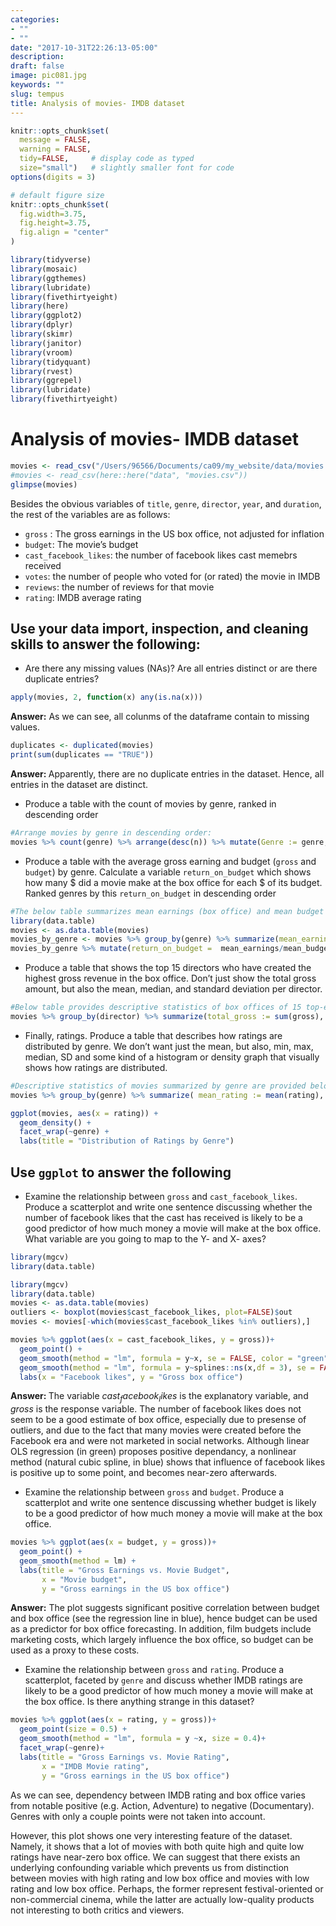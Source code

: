 ```yaml
---
categories:
- ""
- ""
date: "2017-10-31T22:26:13-05:00"
description: 
draft: false
image: pic081.jpg
keywords: ""
slug: tempus
title: Analysis of movies- IMDB dataset
---
```

```r
knitr::opts_chunk$set(
  message = FALSE, 
  warning = FALSE, 
  tidy=FALSE,     # display code as typed
  size="small")   # slightly smaller font for code
options(digits = 3)

# default figure size
knitr::opts_chunk$set(
  fig.width=3.75, 
  fig.height=3.75,
  fig.align = "center"
)
```
```r
library(tidyverse)  
library(mosaic)
library(ggthemes)
library(lubridate)
library(fivethirtyeight)
library(here)
library(ggplot2)
library(dplyr)
library(skimr)
library(janitor)
library(vroom)
library(tidyquant)
library(rvest)
library(ggrepel)
library(lubridate)
library(fivethirtyeight)
```
# Analysis of movies- IMDB dataset
  
```r
movies <- read_csv("/Users/96566/Documents/ca09/my_website/data/movies.csv")
#movies <- read_csv(here::here("data", "movies.csv"))
glimpse(movies)

```

Besides the obvious variables of `title`, `genre`, `director`, `year`, and `duration`, the rest of the variables are as follows:

- `gross` : The gross earnings in the US box office, not adjusted for inflation
- `budget`: The movie's budget 
- `cast_facebook_likes`: the number of facebook likes cast memebrs received
- `votes`: the number of people who voted for (or rated) the movie in IMDB 
- `reviews`: the number of reviews for that movie
- `rating`: IMDB average rating 

## Use your data import, inspection, and cleaning skills to answer the following:

- Are there any missing values (NAs)? Are all entries distinct or are there duplicate entries?

```r
apply(movies, 2, function(x) any(is.na(x)))


```
**Answer:** As we can see, all colunms of the dataframe contain to missing values.

```r
duplicates <- duplicated(movies)
print(sum(duplicates == "TRUE"))

```
**Answer: **Apparently, there are no duplicate entries in the dataset. Hence, all entries in the dataset are distinct.

- Produce a table with the count of movies by genre, ranked in descending order

```r
#Arrange movies by genre in descending order:
movies %>% count(genre) %>% arrange(desc(n)) %>% mutate(Genre := genre, Quantity := n, genre := NULL, n := NULL)
```

- Produce a table with the average gross earning and budget (`gross` and `budget`) by genre. Calculate a variable `return_on_budget` which shows how many $ did a movie make at the box office for each $ of its budget. Ranked genres by this `return_on_budget` in descending order

```r
#The below table summarizes mean earnings (box office) and mean budget by genre. Entries are ranked by the "return on budget" variable
library(data.table)
movies <- as.data.table(movies)
movies_by_genre <- movies %>% group_by(genre) %>% summarize(mean_earnings := mean(gross), mean_budget := mean(budget))
movies_by_genre %>% mutate(return_on_budget =  mean_earnings/mean_budget) %>% arrange(desc(return_on_budget))
```

- Produce a table that shows the top 15 directors who have created the highest gross revenue in the box office. Don't just show the total gross amount, but also the mean, median, and standard deviation per director.

```r
#Below table provides descriptive statistics of box offices of 15 top-earning directors
movies %>% group_by(director) %>% summarize(total_gross := sum(gross), mean_gross := mean(gross), median_gross := median(gross), sd_gross := sd(gross)) %>% arrange(desc(total_gross)) %>% head(15)
```

- Finally, ratings. Produce a table that describes how ratings are distributed by genre. We don't want just the mean, but also, min, max, median, SD and some kind of a histogram or density graph that visually shows how ratings are distributed. 

```r
#Descriptive statistics of movies summarized by genre are provided below:
movies %>% group_by(genre) %>% summarize( mean_rating := mean(rating), median_rating := median(rating), sd_rating := sd(rating), min_rating := min(rating), max_rating := max(rating)) %>% arrange(desc(mean_rating))

```

```r
ggplot(movies, aes(x = rating)) +
  geom_density() +
  facet_wrap(~genre) +
  labs(title = "Distribution of Ratings by Genre")
```

## Use `ggplot` to answer the following

  - Examine the relationship between `gross` and `cast_facebook_likes`. Produce a scatterplot and write one sentence discussing whether the number of facebook likes that the cast has received is likely to be a good predictor of how much money a movie will make at the box office. What variable are you going to map to the Y- and X- axes?
  
  
```r
library(mgcv)
library(data.table)
```


```r
library(mgcv)
library(data.table)
movies <- as.data.table(movies)
outliers <- boxplot(movies$cast_facebook_likes, plot=FALSE)$out
movies <- movies[-which(movies$cast_facebook_likes %in% outliers),]

movies %>% ggplot(aes(x = cast_facebook_likes, y = gross))+ 
  geom_point() +
  geom_smooth(method = "lm", formula = y~x, se = FALSE, color = "green") +
  geom_smooth(method = "lm", formula = y~splines::ns(x,df = 3), se = FALSE) + 
  labs(x = "Facebook likes", y = "Gross box office")
```
**Answer: ** The variable $cast_facebook_likes$ is the explanatory variable, and $gross$ is the response variable. The number of facebook likes does not seem to be a good estimate of box office, especially due to presense of outliers, and due to the fact that many movies were created before the Facebook era and were not marketed in social networks. Although linear OLS regression (in green) proposes positive dependancy, a nonlinear method (natural cubic spline, in blue) shows that influence of facebook likes is positive up to some point, and becomes near-zero afterwards. 

  - Examine the relationship between `gross` and `budget`. Produce a scatterplot and write one sentence discussing whether budget is likely to be a good predictor of how much money a movie will make at the box office.

```r
movies %>% ggplot(aes(x = budget, y = gross))+ 
  geom_point() +
  geom_smooth(method = lm) +
  labs(title = "Gross Earnings vs. Movie Budget",
       x = "Movie budget",
       y = "Gross earnings in the US box office")
```
   **Answer:** The plot suggests significant positive correlation between budget and box office (see the regression line in blue), hence budget can be used as a predictor for box office forecasting. In addition, film budgets include marketing costs, which largely influence the box office, so budget can be used as a proxy to these costs.
  
  - Examine the relationship between `gross` and `rating`. Produce a scatterplot, faceted by `genre` and discuss whether IMDB ratings are likely to be a good predictor of how much money a movie will make at the box office. Is there anything strange in this dataset?
  


```r
movies %>% ggplot(aes(x = rating, y = gross))+ 
  geom_point(size = 0.5) +
  geom_smooth(method = "lm", formula = y ~x, size = 0.4)+
  facet_wrap(~genre)+ 
  labs(title = "Gross Earnings vs. Movie Rating",
       x = "IMDB Movie rating",
       y = "Gross earnings in the US box office")
```
As we can see, dependency between IMDB rating and box office varies from notable positive (e.g. Action, Adventure) to negative (Documentary). Genres with only a couple points were not taken into account. 

However, this plot shows one very interesting feature of the dataset. Namely, it shows that a lot of movies with both quite high and quite low ratings have near-zero box office. We can suggest that there exists an underlying confounding variable which prevents us from distinction between movies with high rating and low box office and movies with low rating and low box office. Perhaps, the former represent festival-oriented or non-commercial cinema, while the latter are actually low-quality products not interesting to both critics and viewers.